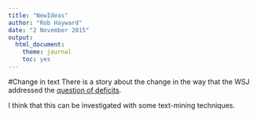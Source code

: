 ```yaml
---
title: "NewIdeas"
author: "Rob Hayward"
date: "2 November 2015"
output: 
  html_document: 
    theme: journal
    toc: yes
---
```


#Change in text
There is a story about the change in the way that the WSJ addressed the [question of deficits](http://economistsview.typepad.com/economistsview/2015/11/defending-the-bush-deficits.html).  

I think that this can be investigated with some text-mining techniques. 